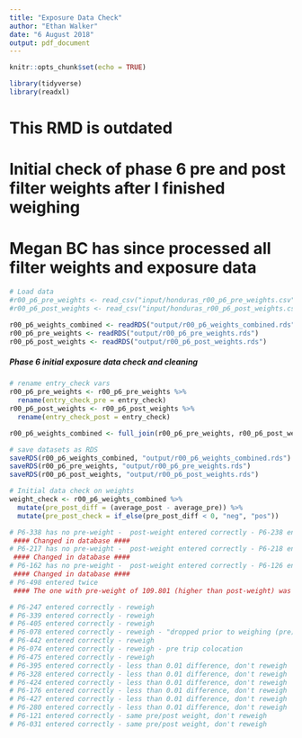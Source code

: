 ```yaml
---
title: "Exposure Data Check"
author: "Ethan Walker"
date: "6 August 2018"
output: pdf_document
---
```


```r
knitr::opts_chunk$set(echo = TRUE)
```

```r
library(tidyverse)
library(readxl)
```

# This RMD is outdated
# Initial check of phase 6 pre and post filter weights after I finished weighing
# Megan BC has since processed all filter weights and exposure data

```r
# Load data
#r00_p6_pre_weights <- read_csv("input/honduras_r00_p6_pre_weights.csv")
#r00_p6_post_weights <- read_csv("input/honduras_r00_p6_post_weights.csv")

r00_p6_weights_combined <- readRDS("output/r00_p6_weights_combined.rds")
r00_p6_pre_weights <- readRDS("output/r00_p6_pre_weights.rds")
r00_p6_post_weights <- readRDS("output/r00_p6_post_weights.rds")
```

##### Phase 6 initial exposure data check and cleaning #####
```r
# rename entry_check vars
r00_p6_pre_weights <- r00_p6_pre_weights %>% 
  rename(entry_check_pre = entry_check)
r00_p6_post_weights <- r00_p6_post_weights %>% 
  rename(entry_check_post = entry_check)

r00_p6_weights_combined <- full_join(r00_p6_pre_weights, r00_p6_post_weights, by = "filter_id")

# save datasets as RDS
saveRDS(r00_p6_weights_combined, "output/r00_p6_weights_combined.rds")
saveRDS(r00_p6_pre_weights, "output/r00_p6_pre_weights.rds")
saveRDS(r00_p6_post_weights, "output/r00_p6_post_weights.rds")
```

```r
# Initial data check on weights
weight_check <- r00_p6_weights_combined %>% 
  mutate(pre_post_diff = (average_post - average_pre)) %>% 
  mutate(pre_post_check = if_else(pre_post_diff < 0, "neg", "pos")) 

# P6-338 has no pre-weight -  post-weight entered correctly - P6-238 entered twice
 #### Changed in database ####
# P6-217 has no pre-weight -  post-weight entered correctly - P6-218 entered twice
 #### Changed in database ####
# P6-162 has no pre-weight -  post-weight entered correctly - P6-126 entered twice
 #### Changed in database ####
# P6-498 entered twice 
 #### The one with pre-weight of 109.801 (higher than post-weight) was renamed to P6-468 (missing from pre-weights) ####

# P6-247 entered correctly - reweigh
# P6-339 entered correctly - reweigh
# P6-405 entered correctly - reweigh
# P6-078 entered correctly - reweigh - "dropped prior to weighing (pre)"
# P6-442 entered correctly - reweigh
# P6-074 entered correctly - reweigh - pre trip colocation
# P6-475 entered correctly - reweigh
# P6-395 entered correctly - less than 0.01 difference, don't reweigh
# P6-328 entered correctly - less than 0.01 difference, don't reweigh
# P6-424 entered correctly - less than 0.01 difference, don't reweigh
# P6-176 entered correctly - less than 0.01 difference, don't reweigh
# P6-427 entered correctly - less than 0.01 difference, don't reweigh
# P6-280 entered correctly - less than 0.01 difference, don't reweigh
# P6-121 entered correctly - same pre/post weight, don't reweigh
# P6-031 entered correctly - same pre/post weight, don't reweigh
```
